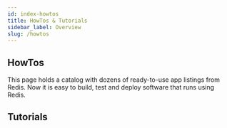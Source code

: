 ```yaml
---
id: index-howtos
title: HowTos & Tutorials
sidebar_label: Overview
slug: /howtos
---
```



## HowTos

This page holds a catalog with dozens of ready-to-use app listings from Redis. Now it is easy to build, test and deploy software that runs using Redis.

<div class="row">

<div class="col">
  <RedisCard
    title="Rate Limiting"
    imgPath="ratelimiting.png"
    description="How to build a Rate Limiter using Redis"
    preview="ratelimiting.png"
    page="/howtos/ratelimiting/"
  />
</div>

<div class="col">
  <RedisCard
    title="Shopping Cart"
    description="Implementing a Shopping Cart using NodeJS & RedisJSON"
    page="/howtos/shoppingcart/"
  />
</div>

 <div class="col">
    <RedisCard
        title="Movies Database using RediSearch"
        description="How to search and list Movies database using RediSearch"
        page="/howtos/moviesdatabase/getting-started"
        />
 </div>
</div>

<div class="row">

<div class="col">
  <RedisCard
    title="Leaderboard"
    description="Building a Real-Time Leaderboard using Redis"
    page="/howtos/leaderboard"
  />
</div>

<div class="col">
  <RedisCard
    title="Fraud Detection"
    description="Building Fraud Detection using Redis"
    page="/howtos/frauddetection"
  />
</div>

 <div class="col">
    <RedisCard
        title="Caching"
        description="How to cache REST API responses Using Redis & NodeJS"
        page="/howtos/caching"
        />
 </div>
</div>

<div class="row">

<div class="col">
  <RedisCard
    title="Chat Application"
    description="Building a Chat application using Redis"
    page="/howtos/chatapp"
  />
</div>

<div class="col">
  <RedisCard
    title="Analytics Dashboard app"
    description="How to build an Analytics dashboard app using Redis"
    page="/howtos/analytics"
  />
</div>

 <div class="col">
    <RedisCard
        title="Redis Popup Store"
        description="How to build a Popup Store using RedisGears and RedisTimeSeries"
        page="/howtos/popupstore"
        />
 </div>
</div>

<div class="row">

<div class="col">
  <RedisCard
    title="Hackernews Clone"
    description="Building a Hackernews Clone using RedisJSON and RediSearch"
    page="/howtos/hackernews"
  />
</div>

<div class="col">
  <RedisCard
    title="Pipeline for Natural Language Processing using RedisGears"
    description="How to build a pipeline for  Natural Language Processing using RedisGears"
    page="/howtos/nlp"
  />
</div>

 <div class="col">
    <RedisCard
        title="Movies database using RedisGraph"
        description="How to build Movies database using RedisGraph & NodeJS"
        page="/howtos/redisgraphmovies"
        />
 </div>
</div>

<div class="row">

<div class="col">
  <RedisCard
    title="Building a Social Network Application using RediSearch"
    description="How to Build a Social Network Application using RediSearch and NodeJS"
    page="/howtos/socialnetwork"
  />
</div>

<div class="col">
  <RedisCard
    title="How to Use SSL/TLS with Redis Enterprise"
    description="Using SSL/TLS with Redis Enterprise"
    page="/howtos/security"
  />
</div>

</div>

## Tutorials

<div class="row">

<div class="col">
  <RedisCard
    title="Redisearch Tutorial"
    description="Getting Started with Redisearch"
    page="/howtos/redisearch"
  />
</div>

<div class="col">
  <RedisCard
    title="RedisJSON Tutorial"
    description="Getting Started with RedisJSON"
    page="/howtos/redisjson"
  />
</div>

<div class="col">
    <RedisCard
        title="RedisTimeSeries Tutorial"
        description="Getting Started with RedisTimeSeries"
        page="/howtos/redistimeseries"
        />
 </div>
</div>

<div class="row">

<div class="col">
  <RedisCard
    title="RedisGraph Tutorial"
    description="Getting Started with RedisGraph"
    page="/howtos/redisgraph"
  />
</div>

<div class="col">
  <RedisCard
    title="RedisBloom Tutorial"
    description="Getting Started with RedisBloom"
    page="/howtos/redisbloom"
  />
</div>

<div class="col">
  <RedisCard
    title="RedisGears Tutorial"
    description="Getting Started with RedisGears"
    page="/howtos/redisgears"
  />
</div>

</div>
<div class="row">

<div class="col">
  <RedisCard
    title="Python based application on Heroku using Redis"
    description="How to build Python based Rate Limiting application on Heroku using Redis"
    page="/howtos/herokupython"
  />
</div>

<div class="col">
  <RedisCard
    title="NodeJS based application on Heroku using Redis"
    description="How to build NodeJS based Rate Limiting application on Heroku using Redis"
    page="/howtos/herokunodejs"
  />
</div>

<div class="col">
    <RedisCard
        title="Java based application on Heroku using Redis"
        description="How to build Java based application on Heroku using Redis"
        page="/howtos/herokujava"
        />
 </div>
</div>
